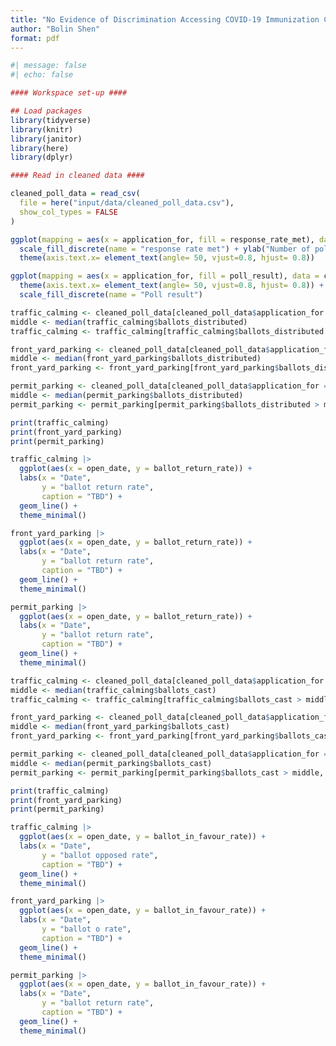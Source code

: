 ```yaml
---
title: "No Evidence of Discrimination Accessing COVID-19 Immunization Clinics Across the City of Toronto"
author: "Bolin Shen"
format: pdf
---
```



```r
#| message: false
#| echo: false

#### Workspace set-up ####

## Load packages
library(tidyverse)
library(knitr)
library(janitor)
library(here)
library(dplyr)

#### Read in cleaned data ####

cleaned_poll_data = read_csv(
  file = here("input/data/cleaned_poll_data.csv"),
  show_col_types = FALSE
)


```





```r
ggplot(mapping = aes(x = application_for, fill = response_rate_met), data = cleaned_poll_data) + 
  scale_fill_discrete(name = "response rate met") + ylab("Number of polls") + xlab("Application for") + geom_bar() + 
  theme(axis.text.x= element_text(angle= 50, vjust=0.8, hjust= 0.8))
```

```r
ggplot(mapping = aes(x = application_for, fill = poll_result), data = cleaned_poll_data) + geom_bar() +
  theme(axis.text.x= element_text(angle= 50, vjust=0.8, hjust= 0.8)) + xlab("Application for") + ylab("Number of polls") + 
  scale_fill_discrete(name = "Poll result")
```
```r
traffic_calming <- cleaned_poll_data[cleaned_poll_data$application_for == 'Traffic Calming',]
middle <- median(traffic_calming$ballots_distributed)
traffic_calming <- traffic_calming[traffic_calming$ballots_distributed > middle, ]

front_yard_parking <- cleaned_poll_data[cleaned_poll_data$application_for == 'Front Yard Parking',]
middle <- median(front_yard_parking$ballots_distributed)
front_yard_parking <- front_yard_parking[front_yard_parking$ballots_distributed > middle, ]

permit_parking <- cleaned_poll_data[cleaned_poll_data$application_for == 'Permit Parking',]
middle <- median(permit_parking$ballots_distributed)
permit_parking <- permit_parking[permit_parking$ballots_distributed > middle, ]

print(traffic_calming)
print(front_yard_parking)
print(permit_parking)

traffic_calming |>
  ggplot(aes(x = open_date, y = ballot_return_rate)) +
  labs(x = "Date",
       y = "ballot return rate",
       caption = "TBD") +
  geom_line() + 
  theme_minimal()

front_yard_parking |>
  ggplot(aes(x = open_date, y = ballot_return_rate)) +
  labs(x = "Date",
       y = "ballot return rate",
       caption = "TBD") +
  geom_line() + 
  theme_minimal()

permit_parking |>
  ggplot(aes(x = open_date, y = ballot_return_rate)) +
  labs(x = "Date",
       y = "ballot return rate",
       caption = "TBD") +
  geom_line() + 
  theme_minimal()
```


```r
traffic_calming <- cleaned_poll_data[cleaned_poll_data$application_for == 'Traffic Calming',]
middle <- median(traffic_calming$ballots_cast)
traffic_calming <- traffic_calming[traffic_calming$ballots_cast > middle, ]

front_yard_parking <- cleaned_poll_data[cleaned_poll_data$application_for == 'Front Yard Parking',]
middle <- median(front_yard_parking$ballots_cast)
front_yard_parking <- front_yard_parking[front_yard_parking$ballots_cast > middle, ]

permit_parking <- cleaned_poll_data[cleaned_poll_data$application_for == 'Permit Parking',]
middle <- median(permit_parking$ballots_cast)
permit_parking <- permit_parking[permit_parking$ballots_cast > middle, ]

print(traffic_calming)
print(front_yard_parking)
print(permit_parking)

traffic_calming |>
  ggplot(aes(x = open_date, y = ballot_in_favour_rate)) +
  labs(x = "Date",
       y = "ballot opposed rate",
       caption = "TBD") +
  geom_line() + 
  theme_minimal()

front_yard_parking |>
  ggplot(aes(x = open_date, y = ballot_in_favour_rate)) +
  labs(x = "Date",
       y = "ballot o rate",
       caption = "TBD") +
  geom_line() + 
  theme_minimal()

permit_parking |>
  ggplot(aes(x = open_date, y = ballot_in_favour_rate)) +
  labs(x = "Date",
       y = "ballot return rate",
       caption = "TBD") +
  geom_line() + 
  theme_minimal()
```
